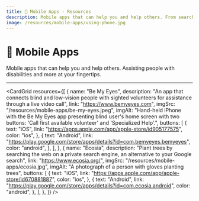 ```yaml
---
title: 📱 Mobile Apps - Resources
description: Mobile apps that can help you and help others. From search engines that plant trees to helping hard-of-sight people read, there's an app for that.
image: /resources/mobile-apps/using-phone.jpg
---
```



# 📱 Mobile Apps

Mobile apps that can help you and help others. Assisting people with disabilities and more at your fingertips.

---

<CardGrid
  resources={[
    {
      name: "Be My Eyes",
      description:
        "An app that connects blind and low-vision people with sighted volunteers for assistance through a live video call",
      link: "https://www.bemyeyes.com",
      imgSrc: "/resources/mobile-apps/be-my-eyes.jpeg",
      imgAlt:
        "Hand-held iPhone with the Be My Eyes app presenting blind user's home screen with two buttons: 'Call first available volunteer' and 'Specialized Help'.",
      buttons: [
        {
          text: "iOS",
          link: "https://apps.apple.com/app/apple-store/id905177575",
          color: "ios",
        },
        {
          text: "Android",
          link: "https://play.google.com/store/apps/details?id=com.bemyeyes.bemyeyes",
          color: "android",
        },
      ],
    },
    {
      name: "Ecosia",
      description:
        "Plant trees by searching the web on a private search engine, an alternative to your Google search",
      link: "https://www.ecosia.org/",
      imgSrc: "/resources/mobile-apps/ecosia.jpg",
      imgAlt: "A photograph of a person with gloves planting trees",
      buttons: [
        {
          text: "iOS",
          link: "https://apps.apple.com/app/apple-store/id670881887",
          color: "ios",
        },
        {
          text: "Android",
          link: "https://play.google.com/store/apps/details?id=com.ecosia.android",
          color: "android",
        },
      ],
    },
  ]}
/>
